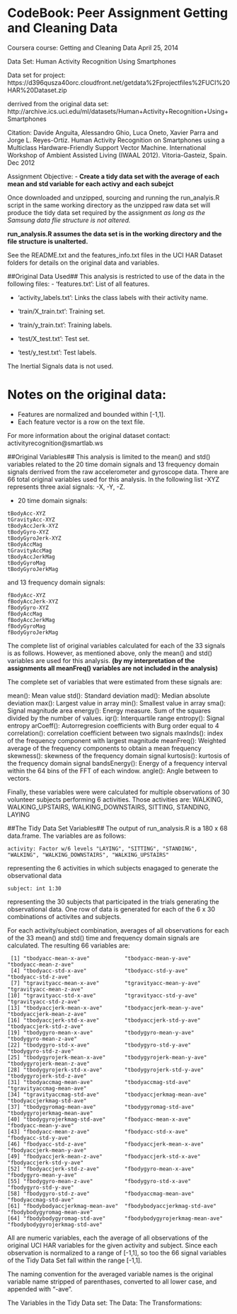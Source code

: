CodeBook: Peer Assignment Getting and Cleaning Data
========================================================

Coursera course: Getting and Cleaning Data April 25, 2014

Data Set: Human Activity Recognition Using Smartphones

Data set for project:
https://d396qusza40orc.cloudfront.net/getdata%2Fprojectfiles%2FUCI%20HAR%20Dataset.zip 

derrived from the original data set:
http://archive.ics.uci.edu/ml/datasets/Human+Activity+Recognition+Using+Smartphones 

Citation:
Davide Anguita, Alessandro Ghio, Luca Oneto, Xavier Parra and Jorge L. Reyes-Ortiz. Human Activity Recognition on Smartphones using a Multiclass Hardware-Friendly Support Vector Machine. International Workshop of Ambient Assisted Living (IWAAL 2012). Vitoria-Gasteiz, Spain. Dec 2012

Assignment Objective:
- **Create a tidy data set with the average of each mean and std variable for each activy and each subejct**

Once downloaded and unzipped, sourcing and running the run_analyis.R script in the same working directory as the unzipped raw data set will produce the tidy data set required by the assignment *as long as the Samsung data flie structure is not altered.*

**run_analysis.R assumes the data set is in the working directory and the file structure is unalterted.**

See the README.txt and the features_info.txt files in the UCI HAR Dataset folders for details on the original data and variables.

##Original Data Used##
This analysis is restricted to use of the data in the following files:
- 'features.txt': List of all features.

- 'activity_labels.txt': Links the class labels with their activity name.

- 'train/X_train.txt': Training set.

- 'train/y_train.txt': Training labels.

- 'test/X_test.txt': Test set.

- 'test/y_test.txt': Test labels.

The Inertial Signals data is not used.

Notes on the original data: 
======
- Features are normalized and bounded within [-1,1].
- Each feature vector is a row on the text file.

For more information about the original dataset contact: activityrecognition@smartlab.ws

##Original Variables##
This analysis is limited to the mean() and std() variables related to the 20 time domain signals and 13 frequency domain signals derrived from the raw accelerometer and gyroscope data. There are 66 total original variables used for this analysis. In the following list -XYZ represents three axial signals: -X, -Y, -Z.

- 20 time domain signals: 

```
tBodyAcc-XYZ
tGravityAcc-XYZ
tBodyAccJerk-XYZ
tBodyGyro-XYZ
tBodyGyroJerk-XYZ
tBodyAccMag
tGravityAccMag
tBodyAccJerkMag
tBodyGyroMag
tBodyGyroJerkMag
```

and 13 frequency domain signals:

```
fBodyAcc-XYZ
fBodyAccJerk-XYZ
fBodyGyro-XYZ
fBodyAccMag
fBodyAccJerkMag
fBodyGyroMag
fBodyGyroJerkMag
```
The complete list of original variables calculated for each of the 33 signals is as follows. However, as mentioned above, only the mean() and std() variables are used for this analysis.
**(by my interpretation of the assignments all meanFreq() variables are not included in the analysis)** 

The complete set of variables that were estimated from these signals are: 

mean(): Mean value
std(): Standard deviation
mad(): Median absolute deviation 
max(): Largest value in array
min(): Smallest value in array
sma(): Signal magnitude area
energy(): Energy measure. Sum of the squares divided by the number of values. 
iqr(): Interquartile range 
entropy(): Signal entropy
arCoeff(): Autorregresion coefficients with Burg order equal to 4
correlation(): correlation coefficient between two signals
maxInds(): index of the frequency component with largest magnitude
meanFreq(): Weighted average of the frequency components to obtain a mean frequency
skewness(): skewness of the frequency domain signal 
kurtosis(): kurtosis of the frequency domain signal 
bandsEnergy(): Energy of a frequency interval within the 64 bins of the FFT of each window.
angle(): Angle between to vectors.

Finally, these variables were were calculated for multiple observations of 30 volunteer subjects performing 6 activities. Those activities are: WALKING, WALKING_UPSTAIRS, WALKING_DOWNSTAIRS, SITTING, STANDING, LAYING

##The Tidy Data Set Variables##
The output of run_analysis.R is a 180 x 68 data.frame. The variables are as follows:
```
activity: Factor w/6 levels "LAYING", "SITTING", "STANDING", "WALKING", "WALKING_DOWNSTAIRS", "WALKING_UPSTAIRS" 
```
representing the 6 activities in which subjects enagaged to generate the observational data
```
subject: int 1:30
```
representing the 30 subjects that participated in the trials generating the observational data. One row of data is generated for each of the 6 x 30 combinations of activites and subjects.

For each activity/subject combination, averages of all observations for each of the 33 mean() and std() time and frequency domain signals are calculated. The resulting 66 variables are:

```
 [1] "tbodyacc-mean-x-ave"           "tbodyacc-mean-y-ave"           "tbodyacc-mean-z-ave"          
 [4] "tbodyacc-std-x-ave"            "tbodyacc-std-y-ave"            "tbodyacc-std-z-ave"           
 [7] "tgravityacc-mean-x-ave"        "tgravityacc-mean-y-ave"        "tgravityacc-mean-z-ave"       
[10] "tgravityacc-std-x-ave"         "tgravityacc-std-y-ave"         "tgravityacc-std-z-ave"        
[13] "tbodyaccjerk-mean-x-ave"       "tbodyaccjerk-mean-y-ave"       "tbodyaccjerk-mean-z-ave"      
[16] "tbodyaccjerk-std-x-ave"        "tbodyaccjerk-std-y-ave"        "tbodyaccjerk-std-z-ave"       
[19] "tbodygyro-mean-x-ave"          "tbodygyro-mean-y-ave"          "tbodygyro-mean-z-ave"         
[22] "tbodygyro-std-x-ave"           "tbodygyro-std-y-ave"           "tbodygyro-std-z-ave"          
[25] "tbodygyrojerk-mean-x-ave"      "tbodygyrojerk-mean-y-ave"      "tbodygyrojerk-mean-z-ave"     
[28] "tbodygyrojerk-std-x-ave"       "tbodygyrojerk-std-y-ave"       "tbodygyrojerk-std-z-ave"      
[31] "tbodyaccmag-mean-ave"          "tbodyaccmag-std-ave"           "tgravityaccmag-mean-ave"      
[34] "tgravityaccmag-std-ave"        "tbodyaccjerkmag-mean-ave"      "tbodyaccjerkmag-std-ave"      
[37] "tbodygyromag-mean-ave"         "tbodygyromag-std-ave"          "tbodygyrojerkmag-mean-ave"    
[40] "tbodygyrojerkmag-std-ave"      "fbodyacc-mean-x-ave"           "fbodyacc-mean-y-ave"          
[43] "fbodyacc-mean-z-ave"           "fbodyacc-std-x-ave"            "fbodyacc-std-y-ave"           
[46] "fbodyacc-std-z-ave"            "fbodyaccjerk-mean-x-ave"       "fbodyaccjerk-mean-y-ave"      
[49] "fbodyaccjerk-mean-z-ave"       "fbodyaccjerk-std-x-ave"        "fbodyaccjerk-std-y-ave"       
[52] "fbodyaccjerk-std-z-ave"        "fbodygyro-mean-x-ave"          "fbodygyro-mean-y-ave"         
[55] "fbodygyro-mean-z-ave"          "fbodygyro-std-x-ave"           "fbodygyro-std-y-ave"          
[58] "fbodygyro-std-z-ave"           "fbodyaccmag-mean-ave"          "fbodyaccmag-std-ave"          
[61] "fbodybodyaccjerkmag-mean-ave"  "fbodybodyaccjerkmag-std-ave"   "fbodybodygyromag-mean-ave"    
[64] "fbodybodygyromag-std-ave"      "fbodybodygyrojerkmag-mean-ave" "fbodybodygyrojerkmag-std-ave" 
```

All are numeric variables, each the average of all observations of the original UCI HAR variables for the given activity and subject. Since each observation is normalized to a range of [-1,1], so too the 66 signal variables of the Tidy Data Set fall within the range [-1,1].

The naming convention for the averaged variable names is  the original variable name stripped of parenthases, converted to all lower case, and appended with "-ave".

The Variables in the Tidy Data set:
The Data:
The Transformations:
